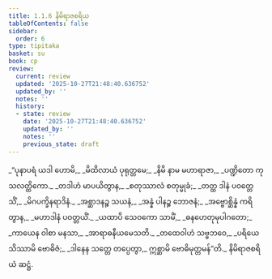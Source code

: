 ```yaml
---
title: 1.1.6 နိမိရာဇစရိယ
tableOfContents: false
sidebar:
  order: 6
type: tipitaka
basket: su
book: cp
review:
  current: review
  updated: '2025-10-27T21:48:40.636752'
  updated_by: ''
  notes: ''
  history:
  - state: review
    date: '2025-10-27T21:48:40.636752'
    updated_by: ''
    notes: ''
    previous_state: draft
---
```



<ReviewStatus review={frontmatter.review} showDetails={true} />

<HypothesisAnnotation frontmatter={frontmatter} />

<DynamicBreadcrumb />

<Division number="40" book="cp" e="ch" v="21" p="389">

<Paragraph number="46" type="verses" book="cp">
_“ပုနာပရံ ယဒါ ဟောမိ,_  
_မိထိလာယံ ပုရုတ္တမေ;_  
_နိမိ နာမ မဟာရာဇာ,_  
_ပဏ္ဍိတော ကုသလတ္ထိကော._  

</Paragraph>

</Division>
<Division number="41" book="cp" e="ch" v="21" p="389">

<Paragraph number="47" type="verses" book="cp">
_တဒါဟံ မာပယိတွာန,_  
_စတုဿာလံ စတုမ္မုခံ;_  
_တတ္ထ ဒါနံ ပဝတ္တေသိံ,_  
_မိဂပက္ခိနရာဒိနံ._  

</Paragraph>

</Division>
<Division number="42" book="cp" e="ch" v="21" p="389">

<Paragraph number="48" type="verses" book="cp">
_အစ္ဆာဒနဉ္စ သယနံ,_  
_အန္နံ ပါနဉ္စ ဘောဇနံ;_  
_အဗ္ဗောစ္ဆိန္နံ ကရိတွာန,_  
_မဟာဒါနံ ပဝတ္တယိံ._  

</Paragraph>

</Division>
<Division number="43" book="cp" e="ch" v="21" p="389">

<Paragraph number="49" type="verses" book="cp">
_ယထာပိ သေဝကော သာမိံ,_  
_ဓနဟေတုမုပါဂတော;_  
_ကာယေန ဝါစာ မနသာ,_  
_အာရာဓနီယမေသတိ._  

</Paragraph>

</Division>
<Division number="44" book="cp" e="ch" v="21" p="389">

<Paragraph number="50" type="verses" book="cp">
_တထေဝါဟံ သဗ္ဗဘဝေ,_  
_ပရိယေသိဿာမိ ဗောဓိဇံ;_  
_ဒါနေန သတ္တေ တပ္ပေတွာ,_  
ဣစ္ဆာမိ ဗောဓိမုတ္တမန်”တိ._  


</Paragraph>
</Division>

<Paragraph number="51" type="center" book="cp">
နိမိရာဇစရိယံ ဆဋ္ဌံ.
</Paragraph>